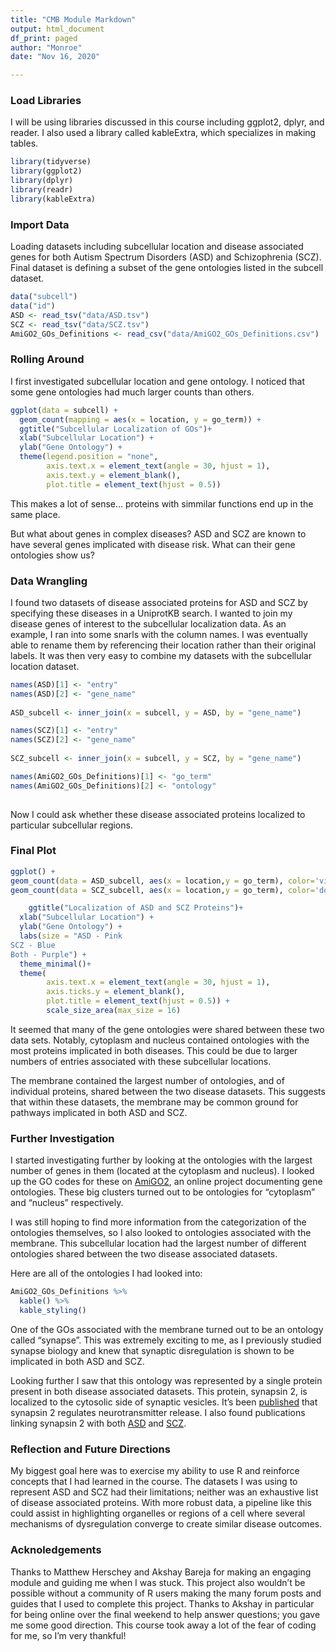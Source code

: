 ---
title: "CMB Module Markdown"
output: html_document
df_print: paged
author: "Monroe"
date: "Nov 16, 2020"

---
### Load Libraries 

I will be using libraries discussed in this course including ggplot2, dplyr, and reader. I also used a library called kableExtra, which specializes in making tables.
```{r setup, include=FALSE}

library(tidyverse)  
library(ggplot2)  
library(dplyr)  
library(readr)
library(kableExtra)

```

### Import Data  

Loading datasets including subcellular location and disease associated genes for both Autism Spectrum Disorders (ASD) and Schizophrenia (SCZ). Final dataset is defining a subset of the gene ontologies listed in the subcell dataset.  

```{r data, include=FALSE}

data("subcell")  
data("id")  
ASD <- read_tsv("data/ASD.tsv")
SCZ <- read_tsv("data/SCZ.tsv")
AmiGO2_GOs_Definitions <- read_csv("data/AmiGO2_GOs_Definitions.csv")

```

### Rolling Around  

   I first investigated subcellular location and gene ontology. I noticed that some gene ontologies had much larger counts than others.  



```{r subcell GO, echo=FALSE, fig.width=5, fig.height=4.5, fig.align='center'}

ggplot(data = subcell) +
  geom_count(mapping = aes(x = location, y = go_term)) +
  ggtitle("Subcellular Localization of GOs")+
  xlab("Subcellular Location") +
  ylab("Gene Ontology") +
  theme(legend.position = "none",
        axis.text.x = element_text(angle = 30, hjust = 1),
        axis.text.y = element_blank(),
        plot.title = element_text(hjust = 0.5))

```

   This makes a lot of sense... proteins with simmilar functions end up in the same place.  

   But what about genes in complex diseases? ASD and SCZ are known to have several genes implicated with disease risk. What can their gene ontologies show us?


### Data Wrangling 

   I found two datasets of disease associated proteins for ASD and SCZ by specifying these diseases in a UniprotKB search. I wanted to join my disease genes of interest to the subcellular localization data. As an example, I ran into some snarls with the column names. I was eventually able to rename them by referencing their location rather than their original labels. It was then very easy to combine my datasets with the subcellular location dataset.

```{r rename}

names(ASD)[1] <- "entry"
names(ASD)[2] <- "gene_name"
  
ASD_subcell <- inner_join(x = subcell, y = ASD, by = "gene_name") 

```

```{r rename2, echo=FALSE}

names(SCZ)[1] <- "entry"
names(SCZ)[2] <- "gene_name"
  
SCZ_subcell <- inner_join(x = subcell, y = SCZ, by = "gene_name") 

names(AmiGO2_GOs_Definitions)[1] <- "go_term"
names(AmiGO2_GOs_Definitions)[2] <- "ontology"
  
```

   Now I could ask whether these disease associated proteins localized to particular subcellular regions.  


### Final Plot 

```{r disease localization, echo=FALSE, fig.width=5, fig.height=5, fig.align='center'}

ggplot() +
geom_count(data = ASD_subcell, aes(x = location,y = go_term), color='violetred2', alpha = 0.65) +
geom_count(data = SCZ_subcell, aes(x = location,y = go_term), color='dodgerblue', alpha = 0.4) + 

    ggtitle("Localization of ASD and SCZ Proteins")+
  xlab("Subcellular Location") +
  ylab("Gene Ontology") +
  labs(size = "ASD - Pink 
SCZ - Blue
Both - Purple") +
  theme_minimal()+
  theme(
        axis.text.x = element_text(angle = 30, hjust = 1),
        axis.ticks.y = element_blank(),
        plot.title = element_text(hjust = 0.5)) +
        scale_size_area(max_size = 16)

```

  
  
   It seemed that many of the gene ontologies were shared between these two data sets. Notably, cytoplasm and nucleus contained ontologies with the most proteins implicated in both diseases. This could be due to larger numbers of entries associated with these subcellular locations.  

   The membrane contained the largest number of ontologies, and of individual proteins, shared between the two disease datasets. This suggests that within these datasets, the membrane may be common ground for pathways implicated in both ASD and SCZ.  


### Further Investigation

   I started investigating further by looking at the ontologies with the largest number of genes in them (located at the cytoplasm and nucleus). I looked up the GO codes for these on [AmiGO2](http://amigo.geneontology.org/amigo), an online project documenting gene ontologies. These big clusters turned out to be ontologies for "cytoplasm" and "nucleus" respectively. 

   I was still hoping to find more information from the categorization of the ontologies themselves, so I also looked to ontologies associated with the membrane. This subcellular location had the largest number of different ontologies shared between the two disease associated datasets. 

   Here are all of the ontologies I had looked into:  


```{r GO Table, echo=FALSE}

AmiGO2_GOs_Definitions %>%
  kable() %>%
  kable_styling()

```
  
  
   One of the GOs associated with the membrane turned out to be an ontology called "synapse". This was extremely exciting to me, as I previously studied synapse biology and knew that synaptic disregulation is shown to be implicated in both ASD and SCZ. 

   Looking further I saw that this ontology was represented by a single protein present in both disease associated datasets. This protein, synapsin 2, is localized to the cytosolic side of synaptic vesicles. It's been [published](https://www.nature.com/articles/ncomms2515) that synapsin 2 regulates neurotransmitter release. I also found publications linking synapsin 2 with both [ASD](https://www.ncbi.nlm.nih.gov/pmc/articles/PMC3857945/) and [SCZ](https://www.ncbi.nlm.nih.gov/pmc/articles/PMC2169360/).  


###      Reflection and Future Directions

   My biggest goal here was to exercise my ability to use R and reinforce concepts that I had learned in the course. The datasets I was using to represent ASD and SCZ had their limitations; neither was an exhaustive list of disease associated proteins. With more robust data, a pipeline like this could assist in highlighting organelles or regions of a cell where several mechanisms of dysregulation converge to create similar disease outcomes.  


###      Acknoledgements

   Thanks to Matthew Herschey and Akshay Bareja for making an engaging module and guiding me when I was stuck. This project also wouldn't be possible without a community of R users making the many forum posts and guides that I used to complete this project. Thanks to Akshay in particular for being online over the final weekend to help answer questions; you gave me some good direction. This course took away a lot of the fear of coding for me, so I'm very thankful!





